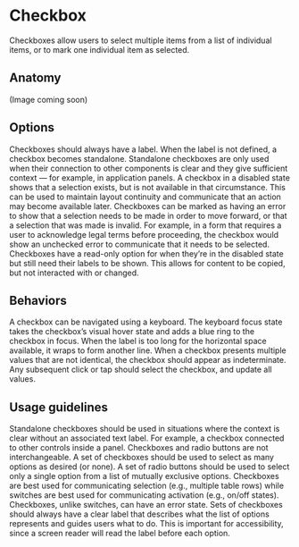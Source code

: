 # Checkbox

Checkboxes allow users to select multiple items from a list of individual items, or to mark one individual item as selected.
<AssetLinks>
  <AssetLink href="https://opensource.finn.no/fabric-react/#/toggle" />
  <AssetLink href="https://opensource.finn.no/fabric-vue/forms" />
</AssetLinks>

<TableOfContents />

## Anatomy

(Image coming soon)

## Options

<Guideline title="Label" image="checkbox-options-label.svg">
    Checkboxes should always have a label. When the label is not defined, a checkbox becomes standalone. Standalone checkboxes are only used when their connection to other components is clear and they give sufficient context — for example, in application panels.
</Guideline>

<Guideline title="Disabled" image="checkbox-options-disabled.svg">
    A checkbox in a disabled state shows that a selection exists, but is not available in that circumstance. This can be used to maintain layout continuity and communicate that an action may become available later.
</Guideline>

<Guideline title="Error" image="checkbox-options-error.svg">
    Checkboxes can be marked as having an error to show that a selection needs to be made in order to move forward, or that a selection that was made is invalid. For example, in a form that requires a user to acknowledge legal terms before proceeding, the checkbox would show an unchecked error to communicate that it needs to be selected.
</Guideline>

<Guideline title="Read only" image="checkbox-options-read-only.svg">
    Checkboxes have a read-only option for when they’re in the disabled state but still need their labels to be shown. This allows for content to be copied, but not interacted with or changed.
</Guideline>

## Behaviors

<Guideline title="Keyboard focus" image="checkbox-behaviors-keyboard-focus.svg">
    A checkbox can be navigated using a keyboard. The keyboard focus state takes the checkbox’s visual hover state and adds a blue ring to the checkbox in focus.
</Guideline>

<Guideline title="Text overflow" image="checkbox-behaviors-text-overflow.svg">
    When the label is too long for the horizontal space available, it wraps to form another line.
</Guideline>

<Guideline title="Mixed value" image="checkbox-behaviors-mixed-value.svg">
    When a checkbox presents multiple values that are not identical, the checkbox should appear as indeterminate. Any subsequent click or tap should select the checkbox, and update all values.
</Guideline>

## Usage guidelines

<Guideline title="When to use a standalone checkbox" image="checkbox-usage-guidelines-1-Do.svg" good>
    Standalone checkboxes should be used in situations where the context is clear without an associated text label. For example, a checkbox connected to other controls inside a panel.
</Guideline>
<Guideline image="checkbox-usage-guidelines-1-Dont.svg" bad>

<Guideline title="Checkbox or radio button?" image="checkbox-usage-guidelines-2-Do.svg" good>
    Checkboxes and radio buttons are not interchangeable. A set of checkboxes should be used to select as many options as desired (or none). A set of radio buttons should be used to select only a single option from a list of mutually exclusive options.
</Guideline>
<Guideline image="checkbox-usage-guidelines-2-Dont.svg" bad>

<Guideline title="Checkbox or switch?" image="checkbox-usage-guidelines-3-Do.svg" good>
    Checkboxes are best used for communicating selection (e.g., multiple table rows) while switches are best used for communicating activation (e.g., on/off states). Checkboxes, unlike switches, can have an error state.
</Guideline>
<Guideline image="checkbox-usage-guidelines-3-Dont.svg" bad>

<Guideline title="Label groups of related checkboxes" image="checkbox-usage-guidelines-4-Do.svg">
    Sets of checkboxes should always have a clear label that describes what the list of options represents and guides users what to do. This is important for accessibility, since a screen reader will read the label before each option.
</Guideline>
<Guideline image="checkbox-usage-guidelines-4-Dont.svg" bad>
